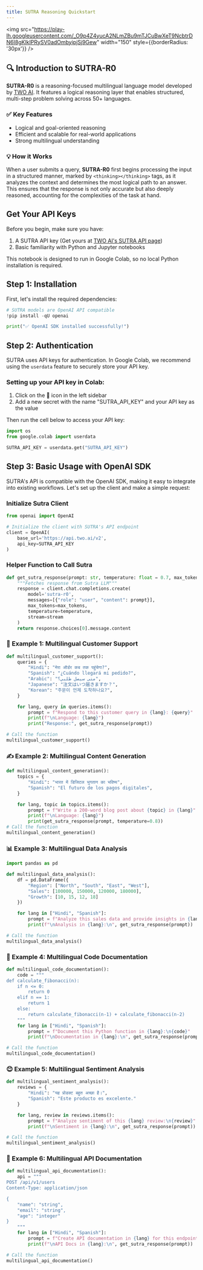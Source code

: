 ```yaml
---
title: SUTRA Reasoning Quickstart
---
```


<img
  src="https://play-lh.googleusercontent.com/_O9p4Z4yucA2NLmZBu9mTJCuBwXeT9NcbtrDN6I8gKlkIPRySV0adOmbyipjSj9Gew"
  width="150"
  style={{borderRadius: '30px'}}
/>

## 🔍 Introduction to SUTRA-R0

**SUTRA-R0** is a reasoning-focused multilingual language model
developed by [TWO AI](https://www.two.ai). It features a logical
reasoning layer that enables structured, multi-step problem solving
across 50+ languages.

### ✅ Key Features

- Logical and goal-oriented reasoning
- Efficient and scalable for real-world applications
- Strong multilingual understanding

### 💡 How it Works

When a user submits a query, **SUTRA-R0** first begins processing the
input in a structured manner, marked by `<thinking></thinking>` tags, as
it analyzes the context and determines the most logical path to an
answer. This ensures that the response is not only accurate but also
deeply reasoned, accounting for the complexities of the task at hand.

## Get Your API Keys

Before you begin, make sure you have:

1.  A SUTRA API key (Get yours at [TWO AI's SUTRA API
    page](https://www.two.ai/sutra/api))
2.  Basic familiarity with Python and Jupyter notebooks

This notebook is designed to run in Google Colab, so no local Python
installation is required.

## Step 1: Installation

First, let's install the required dependencies:

```python
# SUTRA models are OpenAI API compatible
!pip install -qU openai

print("✅ OpenAI SDK installed successfully!")
```

## Step 2: Authentication

SUTRA uses API keys for authentication. In Google Colab, we recommend
using the `userdata` feature to securely store your API key.

### Setting up your API key in Colab:

1.  Click on the 🔑 icon in the left sidebar
2.  Add a new secret with the name "SUTRA_API_KEY" and your API key as
    the value

Then run the cell below to access your API key:

```python
import os
from google.colab import userdata

SUTRA_API_KEY = userdata.get("SUTRA_API_KEY")
```

## Step 3: Basic Usage with OpenAI SDK

SUTRA's API is compatible with the OpenAI SDK, making it easy to
integrate into existing workflows. Let's set up the client and make a
simple request:

### Initialize Sutra Client

```python
from openai import OpenAI

# Initialize the client with SUTRA's API endpoint
client = OpenAI(
    base_url='https://api.two.ai/v2',
    api_key=SUTRA_API_KEY
)
```

### Helper Function to Call Sutra

```python
def get_sutra_response(prompt: str, temperature: float = 0.7, max_tokens: int = 1024, stream: bool = False) -> str:
    """Fetches response from Sutra LLM"""
    response = client.chat.completions.create(
        model='sutra-r0',
        messages=[{"role": "user", "content": prompt}],
        max_tokens=max_tokens,
        temperature=temperature,
        stream=stream
    )
    return response.choices[0].message.content
```

### 💬 Example 1: Multilingual Customer Support

```python
def multilingual_customer_support():
    queries = {
        "Hindi": "मेरा ऑर्डर कब तक पहुंचेगा?",
        "Spanish": "¿Cuándo llegará mi pedido?",
        "Arabic": "متى سيصل طلبي؟",
        "Japanese": "注文はいつ届きますか？",
        "Korean": "주문이 언제 도착하나요?",
    }

    for lang, query in queries.items():
        prompt = f"Respond to this customer query in {lang}: {query}"
        print(f"\nLanguage: {lang}")
        print("Response:", get_sutra_response(prompt))

# Call the function
multilingual_customer_support()
```

### ✍️ Example 2: Multilingual Content Generation

```python
def multilingual_content_generation():
    topics = {
        "Hindi": "भारत में डिजिटल भुगतान का भविष्य",
        "Spanish": "El futuro de los pagos digitales",
    }

    for lang, topic in topics.items():
        prompt = f"Write a 200-word blog post about {topic} in {lang}"
        print(f"\nLanguage: {lang}")
        print(get_sutra_response(prompt, temperature=0.8))
# Call the function
multilingual_content_generation()
```

### 📊 Example 3: Multilingual Data Analysis

```python
import pandas as pd

def multilingual_data_analysis():
    df = pd.DataFrame({
        "Region": ["North", "South", "East", "West"],
        "Sales": [100000, 150000, 120000, 180000],
        "Growth": [10, 15, 12, 18]
    })

    for lang in ["Hindi", "Spanish"]:
        prompt = f"Analyze this sales data and provide insights in {lang}:\n{df.to_string()}"
        print(f"\nAnalysis in {lang}:\n", get_sutra_response(prompt))

# Call the function
multilingual_data_analysis()
```

### 🧠 Example 4: Multilingual Code Documentation

```python
def multilingual_code_documentation():
    code = """
def calculate_fibonacci(n):
    if n <= 0:
        return 0
    elif n == 1:
        return 1
    else:
        return calculate_fibonacci(n-1) + calculate_fibonacci(n-2)
    """
    for lang in ["Hindi", "Spanish"]:
        prompt = f"Document this Python function in {lang}:\n{code}"
        print(f"\nDocumentation in {lang}:\n", get_sutra_response(prompt))

# Call the function
multilingual_code_documentation()
```

### 😊 Example 5: Multilingual Sentiment Analysis

```python
def multilingual_sentiment_analysis():
    reviews = {
        "Hindi": "यह प्रोडक्ट बहुत अच्छा है।",
        "Spanish": "Este producto es excelente."
    }

    for lang, review in reviews.items():
        prompt = f"Analyze sentiment of this {lang} review:\n{review}"
        print(f"\nSentiment in {lang}:\n", get_sutra_response(prompt))

# Call the function
multilingual_sentiment_analysis()
```

### 🧾 Example 6: Multilingual API Documentation

```python
def multilingual_api_documentation():
    api = """
POST /api/v1/users
Content-Type: application/json

{
    "name": "string",
    "email": "string",
    "age": "integer"
}
    """
    for lang in ["Hindi", "Spanish"]:
        prompt = f"Create API documentation in {lang} for this endpoint:\n{api}"
        print(f"\nAPI Docs in {lang}:\n", get_sutra_response(prompt))

# Call the function
multilingual_api_documentation()
```
